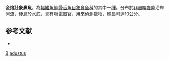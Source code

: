 {{Speciesbox 
| taxon = Brienomyrus adustus
| authority = [[Fowler|Fowler]], 1936
| status = NE
| status_system = IUCN3.1
| synonyms = *''Marcusenius adustus''<br /><small>Fowler, 1936</small> 
}}

'''金焰壯象鼻魚'''，為[[輻鰭魚綱|輻鰭魚綱]][[骨舌魚目|骨舌魚目]][[象鼻魚科|象鼻魚科]]的其中一[[種|種]]。分布於[[非洲|非洲]][[喀麥隆|喀麥隆]]沿岸河流，棲息於水底，具有發電器官，用來偵測獵物，體長可達10公分。

==参考文献==
*{{FishBase_species|genus=Brienomyrus|species=adustus|year=2011|month=12}}
{{Taxonbar}}

[[Category:1936年描述的鱼类|B]]
[[Category:壯象鼻魚屬|adustus]]